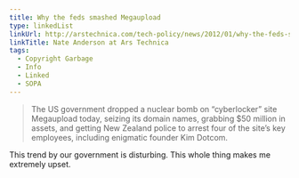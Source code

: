 ```yaml
---
title: Why the feds smashed Megaupload
type: linkedList
linkUrl: http://arstechnica.com/tech-policy/news/2012/01/why-the-feds-smashed-megaupload.ars
linkTitle: Nate Anderson at Ars Technica
tags:
  - Copyright Garbage
  - Info
  - Linked
  - SOPA
---
```


> The US government dropped a nuclear bomb on “cyberlocker” site Megaupload today, seizing its domain names, grabbing $50 million in assets, and getting New Zealand police to arrest four of the site’s key employees, including enigmatic founder Kim Dotcom.

This trend by our government is disturbing. This whole thing makes me extremely upset.
